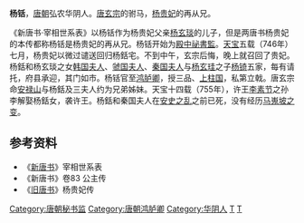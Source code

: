 '''杨铦'''，[[唐朝|唐朝]]弘农华阴人。[[唐玄宗|唐玄宗]]的驸马，[[杨贵妃|杨贵妃]]的再从兄。

《新唐书·宰相世系表》以杨铦作为杨贵妃父亲[[杨玄琰|杨玄琰]]的儿子，但是两唐书杨贵妃的本传都称杨铦是杨贵妃的再从兄。杨铦开始为[[殿中省|殿中]][[祕書監|祕書監]]。[[天宝|天宝]]五载（746年）七月，杨贵妃以微过谴送回归杨銛宅。不到中午，玄宗后悔，晚上就召回了贵妃。杨銛和杨玄琰之女[[杨氏_(韩国夫人)|韩国夫人]]、[[楊氏_(虢國夫人)|虢国夫人]]、[[杨氏_(秦国夫人)|秦国夫人]]与[[杨玄珪|杨玄珪]]之子[[杨锜|杨锜]]五家，每有请托，府县承迎，其门如市。杨铦官至[[鸿胪卿|鸿胪卿]]，授三品、[[上柱国|上柱国]]，私第立戟。唐玄宗命[[安禄山|安禄山]]与杨銛及三夫人约为兄弟姊妹。天宝十四载（755年），许王[[李素节|李素节]]之孙李解娶杨銛女，袭许王。杨銛和秦国夫人在[[安史之乱|安史之乱]]之前已死，没有经历[[马嵬坡之变|马嵬坡之变]]。
== 参考资料 ==
*《[[新唐书|新唐书]]》宰相世系表
*《新唐书》卷83 公主传
*《[[旧唐书|旧唐书]]》杨贵妃传
{{DEFAULTSORT:Y}}
[[Category:唐朝秘书监|Category:唐朝秘书监]]
[[Category:唐朝鸿胪卿|Category:唐朝鸿胪卿]]
[[Category:华阴人|Category:华阴人]]
[[Category:弘农杨氏|T]]
[[Category:杨姓|T]]